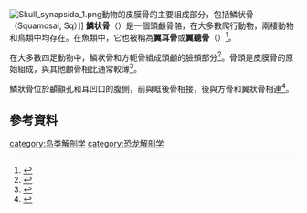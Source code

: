 [[File:Skull_synapsida_1.png|thumb]]動物的皮膜骨的主要組成部分，包括鱗状骨（Squamosal, Sq）]]{{恐龍頭部骨骼}}
'''鱗状骨'''（{{lang-en|squamosal bone}}）是一個頭顱骨骼，在大多數爬行動物，兩棲動物和鳥類中均存在。在魚類中，它也被稱為'''翼耳骨'''或'''翼聽骨'''（{{lang-en|pterotic bone}}）<ref>{{Cite journal|last=Allis|first=Edward Phelps|date=1919|title=On the homologies of the squamosal bone of fishes|url=|journal=The Anatomical Record|volume=17|issue=2|pages=72–87|doi=10.1002/ar.1090170202}}</ref>。 

在大多數四足動物中，鱗状骨和方軛骨組成頭顱的臉頰部分<ref>{{Cite book|last=Romer, Alfred Sherwood, 1894-1973.|title=The vertebrate body : shorter version|url=https://archive.org/details/vertebratebodysh0000rome|date=1978|publisher=Saunders|others=Parsons, Thomas S. (Thomas Sturges), 1930-|isbn=0-7216-7682-0|edition=5th|location=Philadelphia|oclc=3345587}}</ref>。骨頭是皮膜骨的原始組成，與其他顱骨相比通常較薄<ref name=":0">{{Cite book|last=Homberger, Dominique G.|title=Vertebrate dissection|url=https://archive.org/details/vertebratedissec0000homb|date=2004|publisher=Thomson Brooks/Cole|others=Walker, Warren F. (Warren Franklin), Walker, Warren F. (Warren Franklin).|isbn=0-03-022522-1|edition=9th|location=Belmont, CA|oclc=53074665}}</ref>。 

鱗狀骨位於顳顬孔和耳凹口的腹側，前與眶後骨相接，後與方骨和翼狀骨相連<ref>{{Cite book
 | last = Roemer | first = A. S. | author-link = Alfred Romer
 | title = Osteology of the Reptiles
 | publisher = University of Chicago Press | year = 1956 | page = 772
}}</ref>。


== 參考資料 ==
{{Reflist|2}}

{{anatomy-stub}}
[[category:鸟类解剖学|category:鸟类解剖学]]
[[category:恐龙解剖学|category:恐龙解剖学]]
